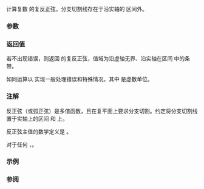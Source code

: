 {{cpp/title|asin&lt;small&gt;(std::complex)&lt;/small&gt;}}
{{cpp/numeric/complex/navbar}}
{{ddcl|header=complex|since=c++11|1=
template&lt; class T &gt;
std::complex&lt;T&gt; asin( const std::complex&lt;T&gt;&amp; z );
}}

计算复数 {{c|z}} 的复反正弦。分支切割线存在于沿实轴的 {{math|[−1,+1]}} 区间外。

===参数===
{{par begin}}
{{par|z|复数值}}
{{par end}}

===返回值===
若不出现错误，则返回 {{c|z}} 的复反正弦，值域为沿虚轴无界、沿实轴在区间 {{math|[−π/2; +π/2]}} 中的条带。

如同运算以 {{tt|-i * [[cpp/numeric/complex/asinh|std::asinh]](i*z)}} 实现一般处理错误和特殊情况，其中 {{tt|i}} 是虚数单位。

===注解===
反正弦（或弧正弦）是多值函数，且在复平面上要求分支切割。约定将分支切割线置于实轴上的区间 {{math|(-∞,-1)}} 和 {{math|(1,∞)}} 上。

反正弦主值的数学定义是 {{mathjax-or|1=\(\small \arcsin z = -{\rm i}\ln({\rm i}z+\sqrt{1-z^2})\)|2=asin z = -''i''ln(''i''z + {{mrad|1-z{{su|p=2}}}})}}。

对于任何 {{c|z}}，{{mathjax-or|1=\(\small{ \arcsin(z) = \arccos(-z) - \frac{\pi}{2} }\)|2=asin(z) = acos(-z) - {{mfrac|π|2}} }}。

===示例===
{{example|
|code=
#include &lt;cmath&gt;
#include &lt;complex&gt;
#include &lt;iostream&gt;

int main()
{
    std::cout &lt;&lt; std::fixed;
    std::complex&lt;double&gt; z1(-2.0, 0.0);
    std::cout &lt;&lt; "asin" &lt;&lt; z1 &lt;&lt; " = " &lt;&lt; std::asin(z1) &lt;&lt; '\n';
 
    std::complex&lt;double&gt; z2(-2.0, -0.0);
    std::cout &lt;&lt; "asin" &lt;&lt; z2 &lt;&lt; " (the other side of the cut) = "
              &lt;&lt; std::asin(z2) &lt;&lt; '\n';
 
    // for any z, asin(z) = acos(−z) − pi / 2
    const double pi = std::acos(-1);
    std::complex&lt;double&gt; z3 = std::acos(z2) - pi / 2;
    std::cout &lt;&lt; "sin(acos" &lt;&lt; z2 &lt;&lt; " - pi / 2) = " &lt;&lt; std::sin(z3) &lt;&lt; '\n';
}
|output=
asin(-2.000000,0.000000) = (-1.570796,1.316958)
asin(-2.000000,-0.000000) (the other side of the cut) = (-1.570796,-1.316958)
sin(acos(-2.000000,-0.000000) - pi / 2) = (2.000000,0.000000)
}}

===参阅===
{{dsc begin}}
{{dsc inc|cpp/numeric/complex/dsc acos}}
{{dsc inc|cpp/numeric/complex/dsc atan}}
{{dsc inc|cpp/numeric/complex/dsc sin}}
{{dsc inc|cpp/numeric/math/dsc asin}}
{{dsc inc|cpp/numeric/valarray/dsc asin}}
{{dsc see c|c/numeric/complex/casin}}
{{dsc end}}

{{langlinks|de|en|es|fr|it|ja|pt|ru}}